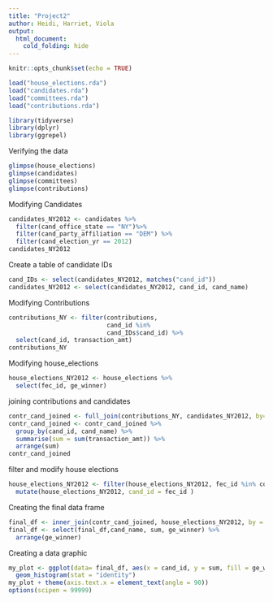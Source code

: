 ```yaml
---
title: "Project2"
author: Heidi, Harriet, Viola 
output: 
  html_document:
    cold_folding: hide
---
```

```r
knitr::opts_chunk$set(echo = TRUE)
```

```r
load("house_elections.rda")
load("candidates.rda")
load("committees.rda")
load("contributions.rda")
```

```r
library(tidyverse)
library(dplyr)
library(ggrepel)
```

Verifying the data
```r
glimpse(house_elections)
glimpse(candidates)
glimpse(committees)
glimpse(contributions)
```

Modifying Candidates
```r
candidates_NY2012 <- candidates %>%
  filter(cand_office_state == "NY")%>%
  filter(cand_party_affiliation == "DEM") %>%
  filter(cand_election_yr == 2012)
candidates_NY2012
```

Create a table of candidate IDs
```r
cand_IDs <- select(candidates_NY2012, matches("cand_id"))
candidates_NY2012 <- select(candidates_NY2012, cand_id, cand_name)
```

Modifying Contributions
```r
contributions_NY <- filter(contributions, 
                           cand_id %in%
                           cand_IDs$cand_id) %>%
  select(cand_id, transaction_amt)
contributions_NY
```

Modifying house_elections
```r
house_elections_NY2012 <- house_elections %>%
  select(fec_id, ge_winner)
```

joining contributions and candidates
```r
contr_cand_joined <- full_join(contributions_NY, candidates_NY2012, by= "cand_id")
contr_cand_joined <- contr_cand_joined %>%
  group_by(cand_id, cand_name) %>%
  summarise(sum = sum(transaction_amt)) %>%
  arrange(sum)
contr_cand_joined
```


filter and modify house elections
```r
house_elections_NY2012 <- filter(house_elections_NY2012, fec_id %in% contr_cand_joined$cand_id) %>%
  mutate(house_elections_NY2012, cand_id = fec_id )
```

Creating the final data frame
```r
final_df <- inner_join(contr_cand_joined, house_elections_NY2012, by = "cand_id")
final_df <- select(final_df,cand_name, sum, ge_winner) %>%
  arrange(ge_winner)
```


Creating a data graphic
```r
my_plot <- ggplot(data= final_df, aes(x = cand_id, y = sum, fill = ge_winner)) +
  geom_histogram(stat = "identity")
my_plot + theme(axis.text.x = element_text(angle = 90))
options(scipen = 99999)
```



